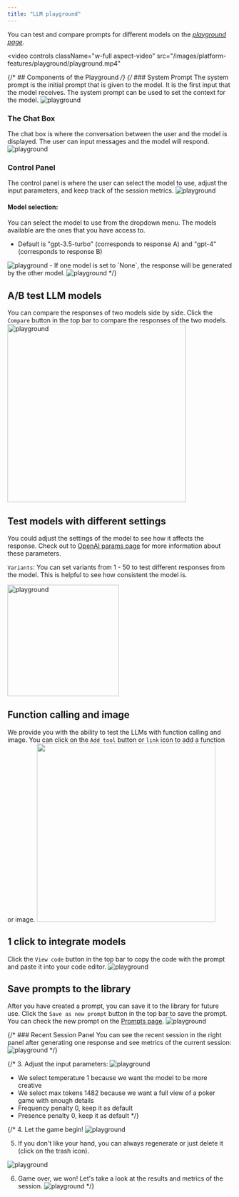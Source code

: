 ```yaml
---
title: "LLM playground"
---
```


You can test and compare prompts for different models on the _[playground page](https://platform.keywordsai.co/platform/playground)_.

<video
  controls
  className="w-full aspect-video"
  src="/images/platform-features/playground/playground.mp4"
></video>

{/* ## Components of the Playground */}
{/* ### System Prompt
The system prompt is the initial prompt that is given to the model. It is the first input that the model receives. The system prompt can be used to set the context for the model.
<img src="/images/platform-features/playground/system-prompt-section.png" alt="playground"/>
### The Chat Box
The chat box is where the conversation between the user and the model is displayed. The user can input messages and the model will respond.
<img src="/images/platform-features/playground/chatbox.png" alt="playground"/>
### Control Panel
The control panel is where the user can select the model to use, adjust the input parameters, and keep track of the session metrics.
<img src="/images/platform-features/playground/control-panel.png" alt="playground"/>
#### Model selection:
You can select the model to use from the dropdown menu. The models available are the ones that you have access to.
-  Default is  "gpt-3.5-turbo" (corresponds to response A) and "gpt-4" (corresponds to response B)
<img src="/images/platform-features/playground/response-channel.png" alt="playground"/>
-  If one model is set to `None`, the response will be generated by the other model.
<img src="/images/platform-features/playground/none-model.png" alt="playground"/> */}


## A/B test LLM models
You can compare the responses of two models side by side. Click the `Compare` button in the top bar to compare the responses of the two models.
<img width="400" src="/images/platform-features/playground/compare.png" alt="playground"/>

## Test models with different settings
You could adjust the settings of the model to see how it affects the response. 
Check out to [OpenAI params page](api-endpoints/proxy-endpoints/chat-completions) for more information about these parameters.

`Variants`: You can set variants from 1 - 50 to test different responses from the model. This is helpful to see how consistent the model is.

<img width="250" src="/images/platform-features/playground/settings.png" alt="playground"/>


## Function calling and image
We provide you with the ability to test the LLMs with function calling and image. You can click on the `Add tool` button or `link` icon to add a function or image.
<img width="400" src="/images/platform-features/playground/function.png"/>

## 1 click to integrate models
Click the `View code` button in the top bar to copy the code with the prompt and paste it into your code editor.
<img src="/images/platform-features/playground/code.gif" alt="playground"/>

## Save prompts to the library
After you have created a prompt, you can save it to the library for future use. Click the `Save as new prompt` button in the top bar to save the prompt. <br/>
You can check the new prompt on the [Prompts page](/features/prompt/prompt-management).
<img src="/images/platform-features/playground/save-prompt.png" alt="playground"/>

{/* ### Recent Session Panel
You can see the recent session in the right panel after generating one response and see metrics of the current session:
<img src="/images/platform-features/playground/recent-session.png" alt="playground"/> */}





{/* 3. Adjust the input parameters:
<img src="/images/platform-features/playground/select-params.png" alt="playground"/>
- We select temperature 1 because we want the model to be more creative
- We select max tokens 1482 because we want a full view of a poker game with enough details
- Frequency penalty 0, keep it as default
- Presence penalty 0, keep it as default */}

{/* 4. Let the game begin!
<img src="/images/platform-features/playground/start-conversation.png" alt="playground"/>

5. If you don't like your hand, you can always regenerate or just delete it (click on the trash icon).
<img src="/images/platform-features/playground/regenerate.gif" alt="playground"/>

6. Game over, we won! Let's take a look at the results and metrics of the session.
<img src="/images/platform-features/playground/end-result.png" alt="playground"/> */}